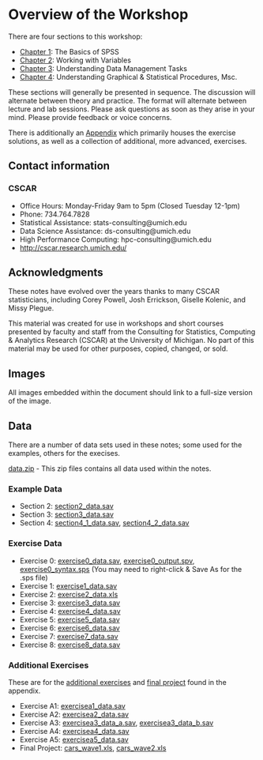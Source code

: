 # Overview of the Workshop {.unnumbered}

There are four sections to this workshop:

- [Chapter 1](01-basics.qmd): The Basics of SPSS
- [Chapter 2](02-variables.qmd): Working with Variables
- [Chapter 3](03-data-management.qmd): Understanding Data Management Tasks
- [Chapter 4](04-stats.qmd): Understanding Graphical & Statistical Procedures,
  Msc.

These sections will generally be presented in sequence. The discussion will
alternate between theory and practice. The format will alternate between lecture
and lab sessions. Please ask questions as soon as they arise in your mind.
Please provide feedback or voice concerns.

There is additionally an [Appendix](appendix.qmd) which primarily houses the
exercise solutions, as well as a collection of additional, more advanced,
exercises.

## Contact information {.unnumbered}

### CSCAR {.unnumbered}

- Office Hours: Monday-Friday 9am to 5pm (Closed Tuesday 12-1pm)
- Phone: 734.764.7828
- Statistical Assistance: stats-consulting@umich.edu
- Data Science Assistance: ds-consulting@umich.edu
- High Performance Computing: hpc-consulting@umich.edu
- <http://cscar.research.umich.edu/>

## Acknowledgments {.unnumbered}

These notes have evolved over the years thanks to many CSCAR
statisticians, including Corey Powell, Josh Errickson, Giselle
Kolenic, and Missy Plegue.

This material was created for use in workshops and short courses
presented by faculty and staff from the Consulting for Statistics,
Computing \& Analytics Research (CSCAR) at the University of
Michigan. No part of this material may be used for other purposes,
copied, changed, or sold.

## Images {.unnumbered}

All images embedded within the document should link to a full-size version of
the image.

## Data {.unnumbered}

There are a number of data sets used in these notes; some used for the examples,
others for the execises.

[data.zip](https://github.com/CSCAR/workshop-spss/raw/master/data/data.zip) -
This zip files contains all data used within the notes.

### Example Data {.unnumbered}

- Section 2:
  [section2_data.sav](https://github.com/CSCAR/workshop-spss/raw/master/data/section3_data.sav)
- Section 3:
  [section3_data.sav](https://github.com/CSCAR/workshop-spss/raw/master/data/section4_data.sav)
- Section 4:
  [section4_1_data.sav](https://github.com/CSCAR/workshop-spss/raw/master/data/section5_1_data.sav),
  [section4_2_data.sav](https://github.com/CSCAR/workshop-spss/raw/master/data/section5_2_data.sav)

### Exercise Data {.unnumbered}

- Exercise 0:
[exercise0_data.sav](https://github.com/CSCAR/workshop-spss/raw/master/data/exercise0/exercise0_data.sav),
[exercise0_output.spv](https://github.com/CSCAR/workshop-spss/raw/master/data/exercise0/exercise0_output.spv),
[exercise0_syntax.sps](https://github.com/CSCAR/workshop-spss/raw/master/data/exercise0/exercise0_syntax.sps)
(You may need to right-click \& Save As for the .sps file)
- Exercise 1:
  [exercise1_data.sav](https://github.com/CSCAR/workshop-spss/raw/master/data/exercise1/exercise1_data.sav)
- Exercise 2:
  [exercise2_data.xls](https://github.com/CSCAR/workshop-spss/raw/master/data/exercise2/exercise2_data.xls)
- Exercise 3:
  [exercise3_data.sav](https://github.com/CSCAR/workshop-spss/raw/master/data/exercise3/exercise3_data.sav)
- Exercise 4:
  [exercise4_data.sav](https://github.com/CSCAR/workshop-spss/raw/master/data/exercise4/exercise4_data.sav)
- Exercise 5:
  [exercise5_data.sav](https://github.com/CSCAR/workshop-spss/raw/master/data/exercise5/exercise5_data.sav)
- Exercise 6:
  [exercise6_data.sav](https://github.com/CSCAR/workshop-spss/raw/master/data/exercise6/exercise6_data.sav)
- Exercise 7:
  [exercise7_data.sav](https://github.com/CSCAR/workshop-spss/raw/master/data/exercise7/exercise7_data.sav)
- Exercise 8:
  [exercise8_data.sav](https://github.com/CSCAR/workshop-spss/raw/master/data/exercise8/exercise8_data.sav)

### Additional Exercises {.unnumbered}

These are for the [additional exercises](appendix.qmd#additional-exercises) and
[final project](appendix.qmd#final-project) found in the appendix.

- Exercise A1:
  [exercisea1_data.sav](https://github.com/CSCAR/workshop-spss/raw/master/data/exercisea1/exercisea1_data.sav)
- Exercise A2:
  [exercisea2_data.sav](https://github.com/CSCAR/workshop-spss/raw/master/data/exercisea2/exercisea2_data.sav)
- Exercise A3:
[exercisea3_data_a.sav](https://github.com/CSCAR/workshop-spss/raw/master/data/exercisea3/exercisea3_data_a.sav),
[exercisea3_data_b.sav](https://github.com/CSCAR/workshop-spss/raw/master/data/exercisea3/exercisea3_data_b.sav)
- Exercise A4:
  [exercisea4_data.sav](https://github.com/CSCAR/workshop-spss/raw/master/data/exercisea4/exercisea4_data.sav)
- Exercise A5:
  [exercisea5_data.sav](https://github.com/CSCAR/workshop-spss/raw/master/data/exercisea5/exercisea5_data.sav)
- Final Project:
[cars_wave1.xls](https://github.com/CSCAR/workshop-spss/raw/master/data/finalproject/cars_wave1.xls),
[cars_wave2.xls](https://github.com/CSCAR/workshop-spss/raw/master/data/finalproject/cars_wave2.xls)
